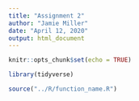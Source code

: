 ```yaml
---
title: "Assignment 2"
author: "Jamie Miller"
date: "April 12, 2020"
output: html_document
---
```


```r
knitr::opts_chunk$set(echo = TRUE)
```

```r
library(tidyverse)
```

```r
source("../R/function_name.R")


```







